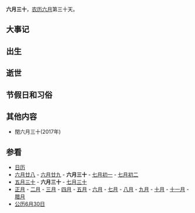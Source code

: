 {{LunarCalendar|6}}
'''六月三十'''，[[农历|农历]][[六月_(农历)|六月]]第三十天。

==大事记==

==出生==

==逝世==

==节假日和习俗==

==其他内容==
*閏六月三十(2017年)

==参看==
*[[历史上的今天|日历]]
*[[六月廿八|六月廿八]] - [[六月廿九|六月廿九]] - '''六月三十''' - [[七月初一|七月初一]] - [[七月初二|七月初二]] 
*[[五月三十|五月三十]] - '''六月三十''' - [[七月三十|七月三十]]
*[[正月|正月]] - [[二月_(农历)|二月]] - [[三月_(农历)|三月]] - [[四月_(农历)|四月]] - [[五月_(农历)|五月]] - [[六月_(农历)|六月]] - [[七月_(农历)|七月]] - [[八月_(农历)|八月]] - [[九月_(农历)|九月]] - [[十月_(农历)|十月]] - [[十一月_(农历)|十一月]] - [[腊月|腊月]]
*[[公历|公历]][[6月30日|6月30日]]